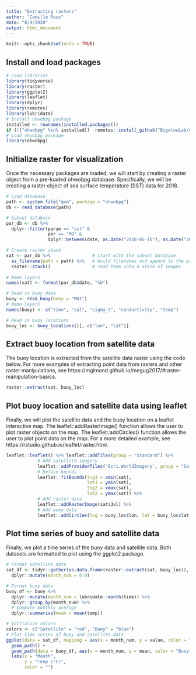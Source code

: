 ```yaml
---
title: "Extracting rasters"
author: "Camille Ross"
date: "8/4/2020"
output: html_document
---
```


```r
knitr::opts_chunk$set(echo = TRUE)
```

## Install and load packages

```r
# Load libraries
library(tidyverse)
library(raster)
library(ggplot2)
library(leaflet)
library(dplyr)
library(remotes)
library(lubridate)
# Install ohwobpg package
installed <- rownames(installed.packages())
if (!("ohwobpg" %in% installed))  remotes::install_github("BigelowLab/ohwobpg", quiet = TRUE)
# Load ohwobpg package
library(ohwobpg)
```

## Initialize raster for visualization

Once the necessary packages are loaded, we will start by creating a raster object from a pre-loaded ohwobpg database.  Specifically, we will be creating a raster object of sea surface temperature (SST) data for 2018.

```r
# Load database
path <- system.file("gom", package = "ohwobpg")
db <- read_database(path)

# Subset database
par_db <- db %>% 
  dplyr::filter(param == "sst" & 
                per == "MO" &
                dplyr::between(date, as.Date("2018-05-15"), as.Date("2018-09-26")))

# Create raster stack
sat <- par_db %>%                # start with the subset database
  as_filename(path = path) %>%   # build filenames and append to the path
  raster::stack()                # read them into a stack of images
 
# Name layers
names(sat) <- format(par_db$date, "%b")

# Read in buoy data
buoy <- read_buoy(buoy = "M01")
# Name layers
names(buoy) <- c("time", "sal", "sigma_t", "conductivity", "temp")

# Read in buoy locations
buoy_loc <- buoy_locations()[, c("lon", "lat")]

```

## Extract buoy location from satellite data

The buoy location is extracted from the satellite data raster using the code below.  For more examples of extracting point data from rasters and other raster manipulations, see https://mgimond.github.io/megug2017/#raster-manipulation-basics. 

```r
raster::extract(sat, buoy_loc)
```

## Plot buoy location and satellite data using leaflet

Finally, we will plot the satellite data and the buoy location on a leaflet interactive map.  The leaflet::addRasterImage() function allows the user to plot raster objects on the map.  The leaflet::addCircles() function allows the user to plot point data on the map.  For a more detailed example, see https://rstudio.github.io/leaflet/raster.html.

```r
leaflet::leaflet() %>% leaflet::addTiles(group = "Standard") %>% 
            # Add satellite imagery
            leaflet::addProviderTiles('Esri.WorldImagery', group = "Satellite") %>%
            # Define bounds
            leaflet::fitBounds(lng1 = xmin(sat), 
                               lat1 = ymin(sat), 
                               lng2 = xmax(sat), 
                               lat2 = ymax(sat)) %>%
            # Add raster data
            leaflet::addRasterImage(sat$Jul) %>%
            # Add buoy data
            leaflet::addCircles(lng = buoy_loc$lon, lat = buoy_loc$lat)
```


## Plot time series of buoy and satellite data

Finally, we plot a time series of the buoy data and satellite data.  Both datasets are formatted to plot using the ggplot2 package.

```r
# Format satellite data
sat_df <- tidyr::gather(as.data.frame(raster::extract(sat, buoy_loc)), month, value, Jun:Sep) %>%
  dplyr::mutate(month_num = 6:9)

# Format buoy data
buoy_df <- buoy %>%
  dplyr::mutate(month_num = lubridate::month(time)) %>%
  dplyr::group_by(month_num) %>%
  # Compute monthly average
  dplyr::summarise(mean = mean(temp))

# Initialize colors
colors <- c("Satellite" = "red", "Buoy" = "blue")
# Plot time series of buoy and satellite data
ggplot(data = sat_df, mapping = aes(x = month_num, y = value, color = "Satellite")) +
  geom_path() + 
  geom_path(data = buoy_df, aes(x = month_num, y = mean, color = "Buoy")) +
  labs(x = "Month",
       y = "Temp (°C)",
       color = "")
```

